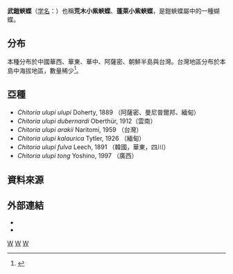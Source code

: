 {{NoteTA
|G1=Butterfly
}}
{{expand|time=2014-11-28T09:37:32+00:00}}
{{Speciesbox
| genus = Chitoria
| species = ulupi
| authority = (Doherty, 1889)
| image = Chitoria ulupi arakii female 20140628.jpg
| image_width = 250px
| image_caption = 台灣亞種（''D.s.arakii''）雌蝶
| image2 = Chitoria ulupi arakii male 20140525.jpg
| image2_width = 250px
| image2_caption = 台灣亞種（''D.s.arakii''）雄蝶
}}

'''武鎧蛺蝶'''（[[学名|学名]]：{{lang|la|''Chitoria ulupi''}}）也稱'''荒木小紫蛺蝶'''、'''蓬萊小紫蛺蝶'''，是鎧蛺蝶屬中的一種蝴蝶。

==分布==
本種分布於中國華西、華東、華中、阿薩密、朝鮮半島與台灣。台灣地區分布於本島中海拔地區，數量稀少<ref name="978-986-177-668-2">{{cite book|author=徐堉峰 |coauthors= |title=台灣蝴蝶圖鑑．下（蛺蝶） |year=2013 |publisher=晨星出版社 |location=台中市 |isbn=978-986-177-668-2 }}</ref>。

==亞種==
*''Chitoria ulupi ulupi'' Doherty, 1889 （阿薩密、曼尼普爾邦、緬甸）
*''Chitoria ulupi dubernardi'' Oberthür, 1912（雲南）
*''Chitoria ulupi arakii'' Naritomi, 1959 （台灣）
*''Chitoria ulupi kalaurica'' Tytler, 1926 （緬甸）
*''Chitoria ulupi fulva'' Leech, 1891 （韓國，華東，四川）
*''Chitoria ulupi tong'' Yoshino, 1997 （廣西）

==資料來源==
{{reflist}}

==外部連結==
* {{TaiBNET| zh=武鎧蛺蝶 | id=347085 | binomial= Chitoria ulupi  | sub = | authority=Fruhstorfer, 1908 | var= | accessdate=2014/11/0}} 
* {{Commonscat-inline|Chitoria ulupi |武鎧蛺蝶}}
{{Taxonbar}}

[[Category:1889年描述的昆虫|W]]
[[Category:鎧蛺蝶屬|W]]
[[Category:臺灣蝴蝶|W]]